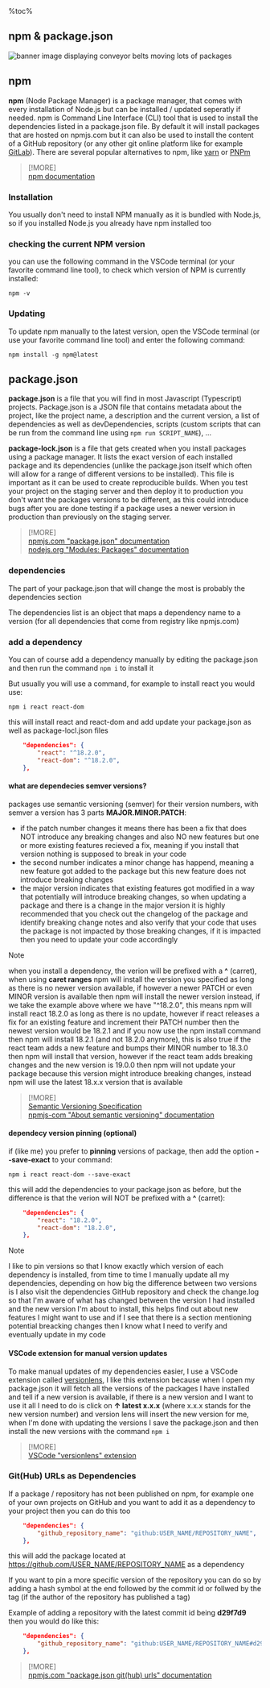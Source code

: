 <aside>
%toc%
</aside>

<article>

# npm & package.json

![banner image displaying conveyor belts moving lots of packages](../../../../public/assets/images/app/web_development/posts/npm/banner.png)

## npm

**npm** (Node Package Manager) is a package manager, that comes with every installation of Node.js but can be installed / updated seperatly if needed. npm is Command Line Interface (CLI) tool that is used to install the dependencies listed in a package.json file. By default it will install packages that are hosted on npmjs.com but it can also be used to install the content of a GitHub repository (or any other git online platform like for example [GitLab](https://about.gitlab.com/)). There are several popular alternatives to npm, like [yarn](https://yarnpkg.com/) or [PNPm](https://pnpm.io/)

> [!MORE]  
> [npm documentation](https://docs.npmjs.com/)  

### Installation

You usually don't need to install NPM manually as it is bundled with Node.js, so if you installed Node.js you already have npm installed too

### checking the current NPM version

you can use the following command in the VSCode terminal (or your favorite command line tool), to check which version of NPM is currently installed:

```shell
npm -v
```

### Updating

To update npm manually to the latest version, open the VSCode terminal (or use your favorite command line tool) and enter the following command:

```shell
npm install -g npm@latest
```

## package.json

**package.json** is a file that you will find in most Javascript (Typescript) projects. Package.json is a JSON file that contains metadata about the project, like the project name, a description and the current version, a list of dependencies as well as devDependencies, scripts (custom scripts that can be run from the command line using `npm run SCRIPT_NAME`), ...

**package-lock.json** is a file that gets created when you install packages using a package manager. It lists the exact version of each installed package and its dependencies (unlike the package.json itself which often will allow for a range of different versions to be installed). This file is important as it can be used to create reproducible builds. When you test your project on the staging server and then deploy it to production you don't want the packages versions to be different, as this could introduce bugs after you are done testing if a package uses a newer version in production than previously on the staging server.

> [!MORE]  
> [npmjs.com "package.json" documentation](https://docs.npmjs.com/cli/configuring-npm/package-json)  
> [nodejs.org "Modules: Packages" documentation](https://nodejs.org/api/packages.html)  

### dependencies

The part of your package.json that will change the most is probably the dependencies section

The dependencies list is an object that maps a dependency name to a version (for all dependencies that come from registry like npmjs.com)

### add a dependency

You can of course add a dependency manually by editing the package.json and then run the command `npm i` to install it

But usually you will use a command, for example to install react you would use:

```shell
npm i react react-dom
```

this will install react and react-dom and add update your package.json as well as package-locl.json files

```json title="package.json"
    "dependencies": {
        "react": "^18.2.0",
        "react-dom": "^18.2.0",
    },
```

#### what are dependecies semver versions?

packages use semantic versioning (semver) for their version numbers, with semver a version has 3 parts **MAJOR.MINOR.PATCH**:

* if the patch number changes it means there has been a fix that does NOT introduce any breaking changes and also NO new features but one or more existing features recieved a fix, meaning if you install that version nothing is supposed to break in your code
* the second number indicates a minor change has happend, meaning a new feature got added to the package but this new feature does not introduce breaking changes
* the major version indicates that existing features got modified in a way that potentially will introduce breaking changes, so when updating a package and there is a change in the major version it is highly recommended that you check out the changelog of the package and identify breaking change notes and also verify that your code that uses the package is not impacted by those breaking changes, if it is impacted then you need to update your code accordingly

> [!NOTE]  
> when you install a dependency, the verion will be prefixed with a **^** (carret), when using **caret ranges** npm will install the version you specified as long as there is no newer version available, if however a newer PATCH or even MINOR version is available then npm will install the newer version instead, if we take the example above where we have "^18.2.0", this means npm will install react 18.2.0 as long as there is no update, however if react releases a fix for an existing feature and increment their PATCH number then the newest version would be 18.2.1 and if you now use the npm install command then npm will install 18.2.1 (and not 18.2.0 anymore), this is also true if the react team adds a new feature and bumps their MINOR number to 18.3.0 then npm will install that version, however if the react team adds breaking changes and the new version is 19.0.0 then npm will not update your package because this version might introduce breaking changes, instead npm will use the latest 18.x.x version that is available

> [!MORE]  
> [Semantic Versioning Specification](https://semver.org/)  
> [npmjs-com "About semantic versioning" documentation](https://docs.npmjs.com/about-semantic-versioning)  

#### dependecy version pinning (optional)

if (like me) you prefer to **pinning** versions of package, then add the option **--save-exact** to your command:

```shell
npm i react react-dom --save-exact
```

this will add the dependencies to your package.json as before, but the difference is that the verion will NOT be prefixed with a **^** (carret):

```json title="package.json"
    "dependencies": {
        "react": "18.2.0",
        "react-dom": "18.2.0",
    },
```

> [!NOTE]  
> I like to pin versions so that I know exactly which version of each dependency is installed, from time to time I manually update all my dependencies, depending on how big the difference between two versions is I also visit the dependencies GitHub repository and check the change.log so that I'm aware of what has changed between the version I had installed and the new version I'm about to install, this helps find out about new features I might want to use and if I see that there is a section mentioning potential breacking changes then I know what I need to verify and eventually update in my code  

#### VSCode extension for manual version updates

To make manual updates of my dependencies easier, I use a VSCode extension called [versionlens](https://marketplace.visualstudio.com/items?itemName=pflannery.vscode-versionlens), I like this extension because when I open my package.json it will fetch all the versions of the packages I have installed and tell if a new version is available, if there is a new version and I want to use it all I need to do is click on **↑ latest x.x.x** (where x.x.x stands for the new version number) and version lens will insert the new version for me, when I'm done with updating the versions I save the package.json and then install the new versions with the command `npm i`

> [!MORE]  
> [VSCode "versionlens" extension](https://marketplace.visualstudio.com/items?itemName=pflannery.vscode-versionlens)  

### Git(Hub) URLs as Dependencies

If a package / repository has not been published on npm, for example one of your own projects on GitHub and you want to add it as a dependency to your project then you can do this too

```json title="package.json"
    "dependencies": {
        "github_repository_name": "github:USER_NAME/REPOSITORY_NAME",
    },
```

this will add the package located at https://github.com/USER_NAME/REPOSITORY_NAME as a dependency

If you want to pin a more specific version of the repository you can do so by adding a hash symbol at the end followed by the commit id or follwed by the tag (if the author of the repository has published a tag)

Example of adding a repository with the latest commit id being **d29f7d9** then you would do like this:

```json title="package.json"
    "dependencies": {
        "github_repository_name": "github:USER_NAME/REPOSITORY_NAME#d29f7d9",
    },
```

> [!MORE]  
> [npmjs.com "package.json git(hub) urls" documentation](https://docs.npmjs.com/cli/v10/configuring-npm/package-json#github-urls)  


</article>